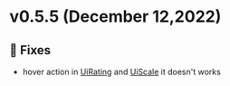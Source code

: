 
<Meta title="Releases/v0.5.x/v0.5.5/Changelog" />

# v0.5.5 (December 12,2022)

## 🐛 Fixes
* hover action in [UiRating](/docs/molecules-rating--common) and [UiScale](/docs/molecules-scale--common) it doesn't works
